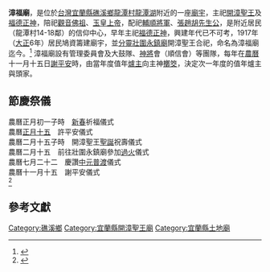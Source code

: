 {{Coord|24.788408|121.744181|display=title}}
{{東亞廟宇
| name = 漳福廟
| location = {{TWN}}[[宜蘭縣|宜蘭縣]][[礁溪鄉|礁溪鄉]]龍潭-{村}-漳福路122號
| god =[[開漳聖王|開漳聖王]]、[[福德正神|福德正神]]
| type = 
| struct = 
| open_year =1917年（[[大正|大正]]6年）
| cere_date =[[農曆|農曆]]二月十五開漳聖王[[神誕|聖誕]]
| cultural_collection= 
}}
{{Copy edit|time=2021-02-20T00:53:55+00:00}}
{{Stub}}
'''漳福廟'''，是位於[[台灣|台灣]][[宜蘭縣|宜蘭縣]][[礁溪鄉|礁溪鄉]][[龍潭村|龍潭村]][[龍潭湖_(宜蘭縣)|龍潭湖]]附近的一座[[廟宇|廟宇]]，主祀[[開漳聖王|開漳聖王]]及[[福德正神|福德正神]]，陪祀[[觀音佛祖|觀音佛祖]]、[[玉皇上帝|玉皇上帝]]，配祀[[輔順將軍|輔順將軍]]、[[張趙胡先生公|張趙胡先生公]]，是附近居民（龍潭村14-18鄰）的信仰中心，早年主祀[[福德正神|福德正神]]，興建年代已不可考，1917年（[[大正|大正]]6年）居民鳩資籌建廟宇，並[[分靈|分靈]][[壯圍永鎮廟|壯圍永鎮廟]]開漳聖王合祀，命名為漳福廟迄今。<ref>{{Cite web |url=http://news.cts.com.tw/fgu/campus/201510/201510271679672.html#.WL6ghfKIfcs |title=礁溪漳福廟　取名緣由 |accessdate=2017-03-07 |archive-date=2017-03-07 |archive-url=https://web.archive.org/web/20170307204926/http://news.cts.com.tw/fgu/campus/201510/201510271679672.html#.WL6ghfKIfcs |dead-url=no }}</ref>
漳福廟設有管理委員會及大鼓隊、[[大仙尪仔|神將]]會（順信會）等團隊，每年在[[農曆|農曆]]十一月十五日[[謝平安_(祭典)|謝平安]]時，由當年度值年[[爐主|爐主]]向主神[[擲筊|擲筊]]，決定次一年度的值年爐主與頭家。

==節慶祭儀==
農曆正月初一子時　[[春節|新春]]祈福儀式<br>
農曆[[台灣元宵節|正月十五]]　許平安儀式<br>
農曆二月十五子時　開漳聖王[[神誕|聖誕]]祝壽儀式<br>
農曆二月十五　前往壯圍永鎮廟參加[[踏火|過火]]儀式<br>
農曆七月二十二　慶讚[[中元節與盂蘭盆節|中元普渡]]儀式<br>
農曆十一月十五　謝平安儀式<br>
<ref>{{Cite web |url=https://www.facebook.com/zhangfu122/ |title=礁溪漳福廟臉書專頁 |accessdate=2019-08-26 |archive-date=2019-10-11 |archive-url=https://web.archive.org/web/20191011122730/https://www.facebook.com/zhangfu122/ |dead-url=no }}</ref>

==參考文獻==
{{Reflist}}

[[Category:礁溪鄉|Category:礁溪鄉]]
[[Category:宜蘭縣開漳聖王廟|Category:宜蘭縣開漳聖王廟]]
[[Category:宜蘭縣土地廟|Category:宜蘭縣土地廟]]